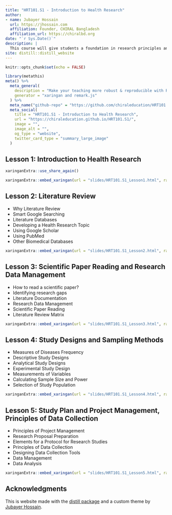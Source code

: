 ```yaml
---
title: "HRT101.S1 - Introduction to Health Research"
author:
- name: Jubayer Hossain
  url: https://jhossain.com
  affiliation: Founder, CHIRAL Bangladesh
  affiliation_url: https://chiralbd.org 
date: "`r Sys.Date()`"
description: |
  This course will give students a foundation in research principles and practice, mainly applied to public health. In addition, we will have weekly lectures covering various topics, including research methodology, data collection methods, statistics, R programming, data visualization(human perception, color theory, principles of visual design), etc.
site: distill::distill_website
---
```


```r
knitr::opts_chunk$set(echo = FALSE)
```

```r
library(metathis)
meta() %>%
  meta_general(
    description = "Make your teaching more robust & reproducible with R Markdown",
    generator = "xaringan and remark.js"
  ) %>% 
  meta_name("github-repo" = "https://github.com/chiraleducation/HRT101.S1") %>% 
  meta_social(
    title = "HRT101.S1 - Introduction to Health Research",
    url = "https://chiraleducation.github.io/HRT101.S1/",
    image = "",
    image_alt = "",
    og_type = "website",
    twitter_card_type = "summary_large_image"
  )
```

## Lesson 1: Introduction to Health Research

```r
xaringanExtra::use_share_again()
```

```r
xaringanExtra::embed_xaringan(url = "slides/HRT101.S1_Lesson1.html", ratio = "16:9")
```

## Lesson 2: Literature Review 
- Why Literature Review
- Smart Google Searching
- Literature Databases
- Developing a Health Research Topic
- Using Google Scholar
- Using PubMed
- Other Biomedical Databases

```r
xaringanExtra::embed_xaringan(url = "slides/HRT101.S1_Lesson2.html", ratio = "16:9")
```

## Lesson 3: Scientific Paper Reading and Research Data Management
- How to read a scientific paper?
- Identifying research gaps
- Literature Documentation
- Research Data Management
- Scientific Paper Reading
- Literature Review Matrix

```r
xaringanExtra::embed_xaringan(url = "slides/HRT101.S1_Lesson3.html", ratio = "16:9")
```



## Lesson 4: Study Designs and Sampling Methods	
- Measures of Diseases Frequency
- Descriptive Study Designs
- Analytical Study Designs
- Experimental Study Design
- Measurements of Variables
- Calculating Sample Size and Power
- Selection of Study Population

```r
xaringanExtra::embed_xaringan(url = "slides/HRT101.S1_Lesson4.html", ratio = "16:9")
```

## Lesson 5: Study Plan and Project Management, Principles of Data Collection
- Principles of Project Management
- Research Proposal Preparation
- Elements for a Protocol for Research Studies
- Principles of Data Collection
- Designing Data Collection Tools
- Data Management
- Data Analysis

```r
xaringanExtra::embed_xaringan(url = "slides/HRT101.S1_Lesson5.html", ratio = "16:9")
```



## Acknowledgments {.appendix}

This is website made with the [distill package](https://rstudio.github.io/distill/) and a custom theme by [Jubayer Hossain](https://jhossain.com/).
